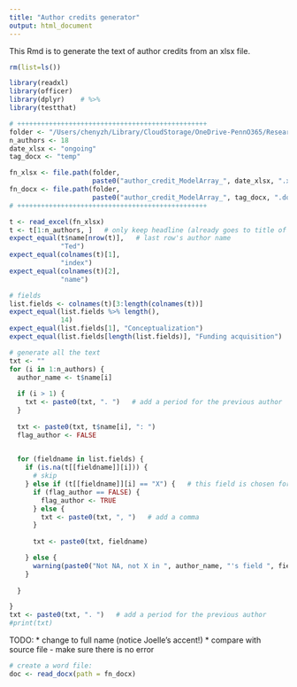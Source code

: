 ```yaml
---
title: "Author credits generator"
output: html_document
---
```


This Rmd is to generate the text of author credits from an xlsx file.

```r
rm(list=ls())

library(readxl)
library(officer)
library(dplyr)    # %>%
library(testthat)
```

```r
# ++++++++++++++++++++++++++++++++++++++++++++++++
folder <- "/Users/chenyzh/Library/CloudStorage/OneDrive-PennO365/Research/SatterthwaiteLab/fixel_project/paper/revision1"
n_authors <- 18
date_xlsx <- "ongoing"
tag_docx <- "temp"

fn_xlsx <- file.path(folder, 
                     paste0("author_credit_ModelArray_", date_xlsx, ".xlsx"))
fn_docx <- file.path(folder, 
                     paste0("author_credit_ModelArray_", tag_docx, ".docx"))
# ++++++++++++++++++++++++++++++++++++++++++++++++


```

```r
t <- read_excel(fn_xlsx)
t <- t[1:n_authors, ]   # only keep headline (already goes to title of `t`) + all authors' rows
expect_equal(t$name[nrow(t)],   # last row's author name
             "Ted")
expect_equal(colnames(t)[1],
             "index")
expect_equal(colnames(t)[2],
             "name")

# fields
list.fields <- colnames(t)[3:length(colnames(t))]
expect_equal(list.fields %>% length(),
             14)
expect_equal(list.fields[1], "Conceptualization")
expect_equal(list.fields[length(list.fields)], "Funding acquisition")

# generate all the text
txt <- ""
for (i in 1:n_authors) {
  author_name <- t$name[i]
  
  if (i > 1) {
    txt <- paste0(txt, ". ")   # add a period for the previous author
  }
  
  txt <- paste0(txt, t$name[i], ": ")
  flag_author <- FALSE

  
  for (fieldname in list.fields) {
    if (is.na(t[[fieldname]][i])) {
      # skip
    } else if (t[[fieldname]][i] == "X") {   # this field is chosen for this author
      if (flag_author == FALSE) {
        flag_author <- TRUE
      } else {
        txt <- paste0(txt, ", ")   # add a comma
      }
      
      txt <- paste0(txt, fieldname)

    } else {
      warning(paste0("Not NA, not X in ", author_name, "'s field ", fieldname))
    }
    
  }

}
txt <- paste0(txt, ". ")   # add a period for the previous author
#print(txt)


```

TODO: 
* change to full name (notice Joelle's accent!)
* compare with source file - make sure there is no error

```r
# create a word file:
doc <- read_docx(path = fn_docx)

```